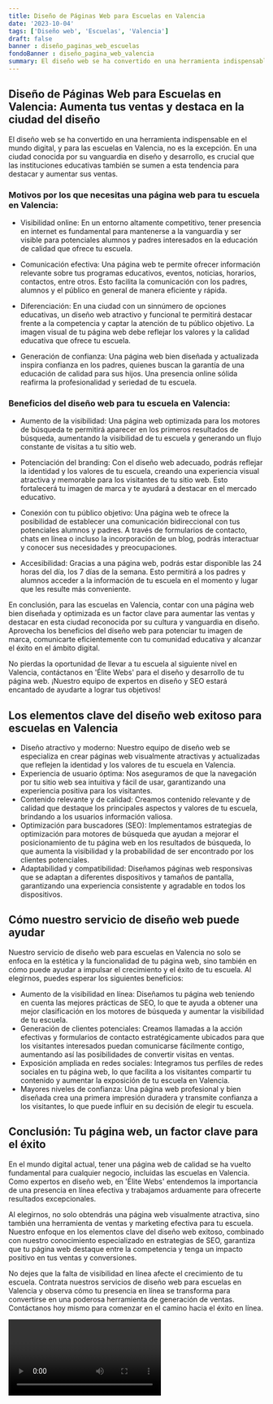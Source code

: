 ```yaml
---
title: Diseño de Páginas Web para Escuelas en Valencia
date: '2023-10-04'
tags: ['Diseño web', 'Escuelas', 'Valencia']
draft: false
banner : diseño_paginas_web_escuelas
fondoBanner : diseño_pagina_web_valencia
summary: El diseño web se ha convertido en una herramienta indispensable en el mundo digital, y para las escuelas en Valencia, no es la excepción. En una ciudad conocida por su vanguardia en diseño y desarrollo, es crucial que las instituciones educativas también se sumen a esta tendencia para destacar y aumentar sus ventas.
---
```


## **Diseño de Páginas Web para Escuelas en Valencia: Aumenta tus ventas y destaca en la ciudad del diseño**

El diseño web se ha convertido en una herramienta indispensable en el mundo digital, y para las escuelas en Valencia, no es la excepción. En una ciudad conocida por su vanguardia en diseño y desarrollo, es crucial que las instituciones educativas también se sumen a esta tendencia para destacar y aumentar sus ventas.

### **Motivos por los que necesitas una página web para tu escuela en Valencia:**

- Visibilidad online: En un entorno altamente competitivo, tener presencia en internet es fundamental para mantenerse a la vanguardia y ser visible para potenciales alumnos y padres interesados en la educación de calidad que ofrece tu escuela.

- Comunicación efectiva: Una página web te permite ofrecer información relevante sobre tus programas educativos, eventos, noticias, horarios, contactos, entre otros. Esto facilita la comunicación con los padres, alumnos y el público en general de manera eficiente y rápida.

- Diferenciación: En una ciudad con un sinnúmero de opciones educativas, un diseño web atractivo y funcional te permitirá destacar frente a la competencia y captar la atención de tu público objetivo. La imagen visual de tu página web debe reflejar los valores y la calidad educativa que ofrece tu escuela.

- Generación de confianza: Una página web bien diseñada y actualizada inspira confianza en los padres, quienes buscan la garantía de una educación de calidad para sus hijos. Una presencia online sólida reafirma la profesionalidad y seriedad de tu escuela.

### **Beneficios del diseño web para tu escuela en Valencia:**

- Aumento de la visibilidad: Una página web optimizada para los motores de búsqueda te permitirá aparecer en los primeros resultados de búsqueda, aumentando la visibilidad de tu escuela y generando un flujo constante de visitas a tu sitio web.

- Potenciación del branding: Con el diseño web adecuado, podrás reflejar la identidad y los valores de tu escuela, creando una experiencia visual atractiva y memorable para los visitantes de tu sitio web. Esto fortalecerá tu imagen de marca y te ayudará a destacar en el mercado educativo.

- Conexión con tu público objetivo: Una página web te ofrece la posibilidad de establecer una comunicación bidireccional con tus potenciales alumnos y padres. A través de formularios de contacto, chats en línea o incluso la incorporación de un blog, podrás interactuar y conocer sus necesidades y preocupaciones.

- Accesibilidad: Gracias a una página web, podrás estar disponible las 24 horas del día, los 7 días de la semana. Esto permitirá a los padres y alumnos acceder a la información de tu escuela en el momento y lugar que les resulte más conveniente.

En conclusión, para las escuelas en Valencia, contar con una página web bien diseñada y optimizada es un factor clave para aumentar las ventas y destacar en esta ciudad reconocida por su cultura y vanguardia en diseño. Aprovecha los beneficios del diseño web para potenciar tu imagen de marca, comunicarte eficientemente con tu comunidad educativa y alcanzar el éxito en el ámbito digital.

No pierdas la oportunidad de llevar a tu escuela al siguiente nivel en Valencia, contáctanos en 'Élite Webs' para el diseño y desarrollo de tu página web. ¡Nuestro equipo de expertos en diseño y SEO estará encantado de ayudarte a lograr tus objetivos!

<GifSeo />

<Cta />

## Los elementos clave del diseño web exitoso para escuelas en Valencia

- Diseño atractivo y moderno: Nuestro equipo de diseño web se especializa en crear páginas web visualmente atractivas y actualizadas que reflejen la identidad y los valores de tu escuela en Valencia.  
- Experiencia de usuario óptima: Nos aseguramos de que la navegación por tu sitio web sea intuitiva y fácil de usar, garantizando una experiencia positiva para los visitantes.  
- Contenido relevante y de calidad: Creamos contenido relevante y de calidad que destaque los principales aspectos y valores de tu escuela, brindando a los usuarios información valiosa.  
- Optimización para buscadores (SEO): Implementamos estrategias de optimización para motores de búsqueda que ayudan a mejorar el posicionamiento de tu página web en los resultados de búsqueda, lo que aumenta la visibilidad y la probabilidad de ser encontrado por los clientes potenciales.  
- Adaptabilidad y compatibilidad: Diseñamos páginas web responsivas que se adaptan a diferentes dispositivos y tamaños de pantalla, garantizando una experiencia consistente y agradable en todos los dispositivos.  

## Cómo nuestro servicio de diseño web puede ayudar

Nuestro servicio de diseño web para escuelas en Valencia no solo se enfoca en la estética y la funcionalidad de tu página web, sino también en cómo puede ayudar a impulsar el crecimiento y el éxito de tu escuela. Al elegirnos, puedes esperar los siguientes beneficios:

- Aumento de la visibilidad en línea: Diseñamos tu página web teniendo en cuenta las mejores prácticas de SEO, lo que te ayuda a obtener una mejor clasificación en los motores de búsqueda y aumentar la visibilidad de tu escuela.
- Generación de clientes potenciales: Creamos llamadas a la acción efectivas y formularios de contacto estratégicamente ubicados para que los visitantes interesados puedan comunicarse fácilmente contigo, aumentando así las posibilidades de convertir visitas en ventas.
- Exposición ampliada en redes sociales: Integramos tus perfiles de redes sociales en tu página web, lo que facilita a los visitantes compartir tu contenido y aumentar la exposición de tu escuela en Valencia.
- Mayores niveles de confianza: Una página web profesional y bien diseñada crea una primera impresión duradera y transmite confianza a los visitantes, lo que puede influir en su decisión de elegir tu escuela.

## Conclusión: Tu página web, un factor clave para el éxito

En el mundo digital actual, tener una página web de calidad se ha vuelto fundamental para cualquier negocio, incluidas las escuelas en Valencia. Como expertos en diseño web, en 'Élite Webs' entendemos la importancia de una presencia en línea efectiva y trabajamos arduamente para ofrecerte resultados excepcionales.

Al elegirnos, no solo obtendrás una página web visualmente atractiva, sino también una herramienta de ventas y marketing efectiva para tu escuela. Nuestro enfoque en los elementos clave del diseño web exitoso, combinado con nuestro conocimiento especializado en estrategias de SEO, garantiza que tu página web destaque entre la competencia y tenga un impacto positivo en tus ventas y conversiones.

No dejes que la falta de visibilidad en línea afecte el crecimiento de tu escuela. Contrata nuestros servicios de diseño web para escuelas en Valencia y observa cómo tu presencia en línea se transforma para convertirse en una poderosa herramienta de generación de ventas. Contáctanos hoy mismo para comenzar en el camino hacia el éxito en línea.

<Video />

<CtaBot job='Escuelas' city='Valencia'/>

<Gmaps query='Valencia+españa+maps' />